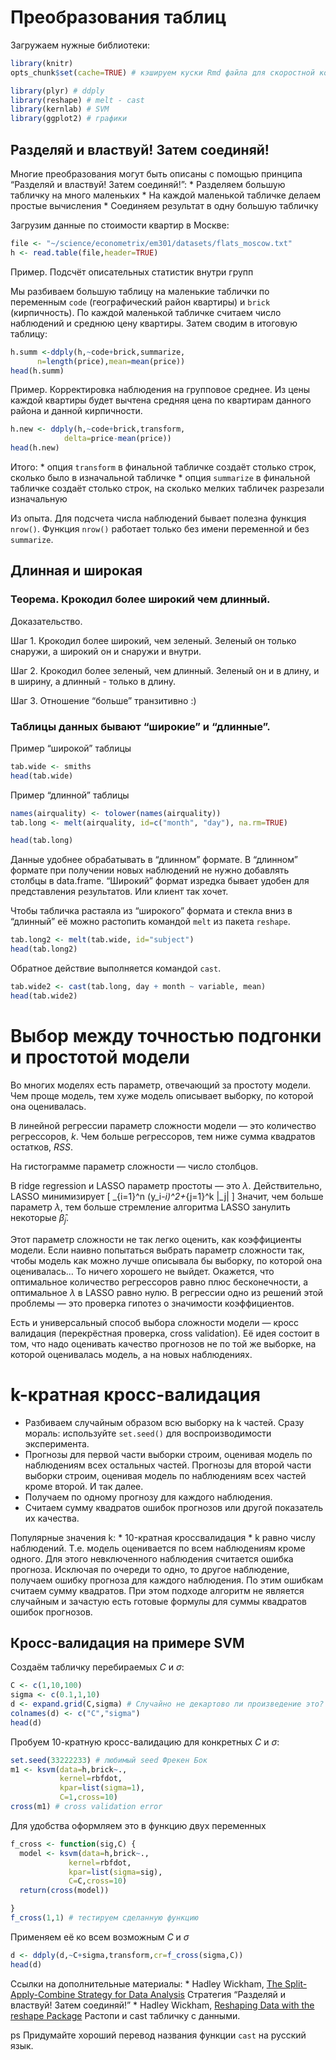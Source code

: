 # Преобразования таблиц

Загружаем нужные библиотеки:
```r
library(knitr)
opts_chunk$set(cache=TRUE) # кэшируем куски Rmd файла для скоростной компиляции после

library(plyr) # ddply
library(reshape) # melt - cast
library(kernlab) # SVM
library(ggplot2) # графики
```


## Разделяй и властвуй! Затем соединяй!

Многие преобразования могут быть описаны с помощью принципа 
"Разделяй и властвуй! Затем соединяй!":
  * Разделяем большую табличку на много маленьких
  * На каждой маленькой табличке делаем простые вычисления
  * Соединяем результат в одну большую табличку

Загрузим данные по стоимости квартир в Москве:
```r
file <- "~/science/econometrix/em301/datasets/flats_moscow.txt"
h <- read.table(file,header=TRUE)
```


Пример. Подсчёт описательных статистик внутри групп

Мы разбиваем большую таблицу на маленькие таблички по переменным `code` (географический район квартиры) и `brick` (кирпичность). По каждой маленькой табличке считаем число наблюдений и среднюю цену квартиры. Затем сводим в итоговую таблицу:
```r
h.summ <-ddply(h,~code+brick,summarize,
      n=length(price),mean=mean(price))
head(h.summ)
```

Пример. Корректировка наблюдения на групповое среднее. Из цены каждой квартиры будет вычтена средняя цена по квартирам данного района и данной кирпичности.
```r
h.new <- ddply(h,~code+brick,transform,
            delta=price-mean(price))
head(h.new)
```

Итого:
* опция `transform` в финальной табличке создаёт столько строк, сколько было в изначальной табличке
* опция `summarize` в финальной табличке создаёт столько строк, на сколько мелких табличек разрезали изначальную 

Из опыта. Для подсчета числа наблюдений бывает полезна функция `nrow()`. Функция `nrow()` работает только без имени переменной и без `summarize`.


## Длинная и широкая

### Теорема. Крокодил более широкий чем длинный.

Доказательство. 

Шаг 1. Крокодил более широкий, чем зеленый. Зеленый он только снаружи, а широкий он и снаружи и внутри.

Шаг 2. Крокодил более зеленый, чем длинный. Зеленый он и в длину, и в ширину, а длинный - только в длину.

Шаг 3. Отношение "больше" транзитивно :)


### Таблицы данных бывают "широкие" и "длинные".

Пример "широкой" таблицы

```r
tab.wide <- smiths
head(tab.wide)
```


Пример "длинной" таблицы

```r
names(airquality) <- tolower(names(airquality))
tab.long <- melt(airquality, id=c("month", "day"), na.rm=TRUE)

head(tab.long)
```


Данные удобнее обрабатывать в "длинном" формате. В "длинном" формате при получении новых наблюдений не нужно добавлять столбцы в data.frame. "Широкий" формат изредка бывает удобен для представления результатов. Или клиент так хочет.

Чтобы табличка растаяла из "широкого" формата и стекла вниз в "длинный" её можно растопить командой `melt` из пакета `reshape`.


```r
tab.long2 <- melt(tab.wide, id="subject")
head(tab.long2)
```

Обратное действие выполняется командой `cast`.


```r
tab.wide2 <- cast(tab.long, day + month ~ variable, mean)
head(tab.wide2)
```


# Выбор между точностью подгонки и простотой модели

Во многих моделях есть параметр, отвечающий за простоту модели.  Чем проще модель, тем хуже модель описывает выборку, по которой она оценивалась.

В линейной регрессии параметр сложности модели --- это количество регрессоров, $k$. Чем больше регрессоров, тем ниже сумма квадратов остатков, $RSS$.

На гистограмме параметр сложности --- число столбцов.

В ridge regression и LASSO параметр простоты --- это $\lambda$. Действительно, LASSO минимизирует
\[
\sum_{i=1}^n (y_i-\hat{y}_i)^2+\lambda \sum_{j=1}^k |\hat{\beta}_j|
\]
Значит, чем больше параметр $\lambda$, тем больше стремление алгоритма LASSO занулить некоторые $\hat{\beta}_j$.

Этот параметр сложности не так легко оценить, как коэффициенты модели. Если наивно попытаться выбрать параметр сложности так, чтобы модель как можно лучше описывала бы выборку, по которой она оценивалась... То ничего хорошего не выйдет. Окажется, что оптимальное количество регрессоров равно плюс бесконечности, а оптимальное $\lambda$ в LASSO равно нулю. В регрессии одно из решений этой проблемы --- это проверка гипотез о значимости коэффициентов.

Есть и универсальный способ выбора сложности модели --- кросс валидация (перекрёстная проверка, cross validation). Её идея состоит в том, что надо оценивать качество прогнозов не по той же выборке, на которой оценивалась модель, а на новых наблюдениях.

# k-кратная кросс-валидация

* Разбиваем случайным образом всю выборку на k частей. Сразу мораль: используйте `set.seed()` для воспроизводимости эксперимента.
* Прогнозы для первой части выборки строим, оценивая модель по наблюдениям всех остальных частей. Прогнозы для второй части выборки строим, оценивая модель по наблюдениям всех частей кроме второй. И так далее. 
* Получаем по одному прогнозу для каждого наблюдения. 
* Считаем сумму квадратов ошибок прогнозов или другой показатель их качества.

Популярные значения k:
* 10-кратная кроссвалидация
* k равно числу наблюдений. Т.е. модель оценивается по всем наблюдениям кроме одного. Для этого невключенного наблюдения считается ошибка прогноза. Исключая по очереди то одно, то другое наблюдение, получаем ошибку прогноза для каждого наблюдения. По этим ошибкам считаем сумму квадратов. При этом подходе алгоритм не является случайным и зачастую есть готовые формулы для суммы квадратов ошибок прогнозов.


## Кросс-валидация на примере SVM



Создаём табличку перебираемых $C$ и $\sigma$:
```r
C <- c(1,10,100)
sigma <- c(0.1,1,10)
d <- expand.grid(C,sigma) # Случайно не декартово ли произведение это? :)
colnames(d) <- c("C","sigma")
head(d)
```

Пробуем 10-кратную кросс-валидацию для конкретных $C$ и $\sigma$:
```r
set.seed(33222233) # любимый seed Фрекен Бок
m1 <- ksvm(data=h,brick~.,
           kernel=rbfdot,
           kpar=list(sigma=1),
           C=1,cross=10)
cross(m1) # cross validation error
```


Для удобства оформляем это в функцию двух переменных
```r
f_cross <- function(sig,C) {
  model <- ksvm(data=h,brick~.,
             kernel=rbfdot,
             kpar=list(sigma=sig),
             C=C,cross=10)
  return(cross(model))

}
f_cross(1,1) # тестируем сделанную функцию
```

Применяем её ко всем возможным $C$ и $\sigma$
```r
d <- ddply(d,~C+sigma,transform,cr=f_cross(sigma,C))
head(d)
```


Ссылки на дополнительные материалы:
* Hadley Wickham, [The Split-Apply-Combine Strategy for Data Analysis](http://www.jstatsoft.org/v40/i01/paper) Стратегия "Разделяй и властвуй! Затем соединяй!"
* Hadley Wickham, [Reshaping Data with the reshape Package](http://www.jstatsoft.org/v21/i12/paper) Растопи и cast табличку с данными.

ps Придумайте хороший перевод названия функции `cast` на русский язык.
